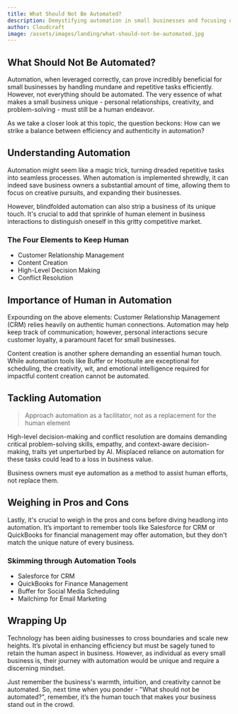 ```yaml
---
title: What Should Not Be Automated?
description: Demystifying automation in small businesses and focusing on what should remain a human endeavor.
author: Cloudcraft
image: /assets/images/landing/what-should-not-be-automated.jpg
---
```


## What Should Not Be Automated?

Automation, when leveraged correctly, can prove incredibly beneficial for small businesses by handling mundane and repetitive tasks efficiently. However, not everything should be automated. The very essence of what makes a small business unique - personal relationships, creativity, and problem-solving - must still be a human endeavor.

As we take a closer look at this topic, the question beckons: How can we strike a balance between efficiency and authenticity in automation?   

<ServicesBlurb />

## Understanding Automation

Automation might seem like a magic trick, turning dreaded repetitive tasks into seamless processes. When automation is implemented shrewdly, it can indeed save business owners a substantial amount of time, allowing them to focus on creative pursuits, and expanding their businesses.

However, blindfolded automation can also strip a business of its unique touch. It's crucial to add that sprinkle of human element in business interactions to distinguish oneself in this gritty competitive market.

### The Four Elements to Keep Human

 * Customer Relationship Management
 * Content Creation
 * High-Level Decision Making
 * Conflict Resolution
  
## Importance of Human in Automation 

Expounding on the above elements: Customer Relationship Management (CRM) relies heavily on authentic human connections. Automation may help keep track of communication; however, personal interactions secure customer loyalty, a paramount facet for small businesses.

Content creation is another sphere demanding an essential human touch. While automation tools like Buffer or Hootsuite are exceptional for scheduling, the creativity, wit, and emotional intelligence required for impactful content creation cannot be automated.

<GetStartedBlurb />

## Tackling Automation

<blockquote>Approach automation as a facilitator, not as a replacement for the human element</blockquote>

High-level decision-making and conflict resolution are domains demanding critical problem-solving skills, empathy, and context-aware decision-making, traits yet unperturbed by AI. Misplaced reliance on automation for these tasks could lead to a loss in business value.

Business owners must eye automation as a method to assist human efforts, not replace them. 

## Weighing in Pros and Cons 

Lastly, it's crucial to weigh in the pros and cons before diving headlong into automation. It’s important to remember tools like Salesforce for CRM or QuickBooks for financial management may offer automation, but they don't match the unique nature of every business.

### Skimming through Automation Tools

 * Salesforce for CRM
 * QuickBooks for Finance Management
 * Buffer for Social Media Scheduling
 * Mailchimp for Email Marketing 

## Wrapping Up

Technology has been aiding businesses to cross boundaries and scale new heights. It’s pivotal in enhancing efficiency but must be sagely tuned to retain the human aspect in business. However, as individual as every small business is, their journey with automation would be unique and require a discerning mindset.
    
Just remember the business's warmth, intuition, and creativity cannot be automated. So, next time when you ponder - "What should not be automated?", remember, it’s the human touch that makes your business stand out in the crowd.